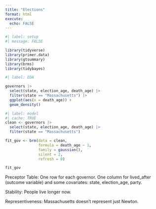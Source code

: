 ```yaml
---
title: "Elections"
format: html
execute: 
  echo: FALSE
---
```


```r
#| label: setup
#| message: FALSE

library(tidyverse)
library(primer.data)
library(gtsummary)
library(brms)
library(tidybayes)
```


```r
#| label: EDA

governors |>
  select(state, election_age, death_age) |> 
  filter(state == "Massachusetts") |>
  ggplot(aes(x = death_age)) +
  geom_density()
```


```r
#| label: model
#| cache: TRUE
clean <- governors |>
  select(state, election_age, death_age) |> 
  filter(state == "Massachusetts")

fit_gov <- brm(data = clean,
               formula = death_age ~ 1,
               family = gaussian(),
               silent = 2,
               refresh = 0)

```


```r
fit_gov
```


Preceptor Table: One row for each governor. One column for lived_after (outcome variable) and some covariates: state, election_age, party. 

Stability: People live longer now.

Representiveness: Massachusetts doesn't represent just Newton.


